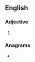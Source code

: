 ==English==

===Adjective===
{{head|en|adjective superlative form}}

# {{en-superlative of|ruddy}}

===Anagrams===
* {{anagrams|en|a=ddeirstu|sturdied}}